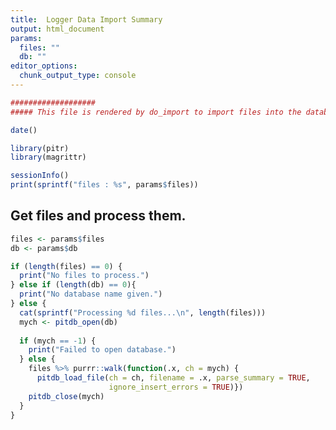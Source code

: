 ```yaml
---
title:  Logger Data Import Summary
output: html_document
params:
  files: ""
  db: ""
editor_options: 
  chunk_output_type: console
---
```


```r
###################
##### This file is rendered by do_import to import files into the database giving an html report.

date()
```


```r
library(pitr)
library(magrittr)

sessionInfo()
print(sprintf("files : %s", params$files))
```


## Get files and process them.
```r
files <- params$files 
db <- params$db

if (length(files) == 0) {
  print("No files to process.")
} else if (length(db) == 0){
  print("No database name given.")
} else {
  cat(sprintf("Processing %d files...\n", length(files)))
  mych <- pitdb_open(db)
  
  if (mych == -1) {
    print("Failed to open database.")
  } else {  
    files %>% purrr::walk(function(.x, ch = mych) {
      pitdb_load_file(ch = ch, filename = .x, parse_summary = TRUE, 
                      ignore_insert_errors = TRUE)})
    pitdb_close(mych)
  }
}
```
